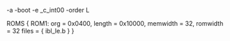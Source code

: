 -a
-boot
-e _c_int00
-order L

ROMS
{
	ROM1:  org = 0x0400, length = 0x10000, memwidth = 32, romwidth = 32
	files = { ibl_le.b }
}


